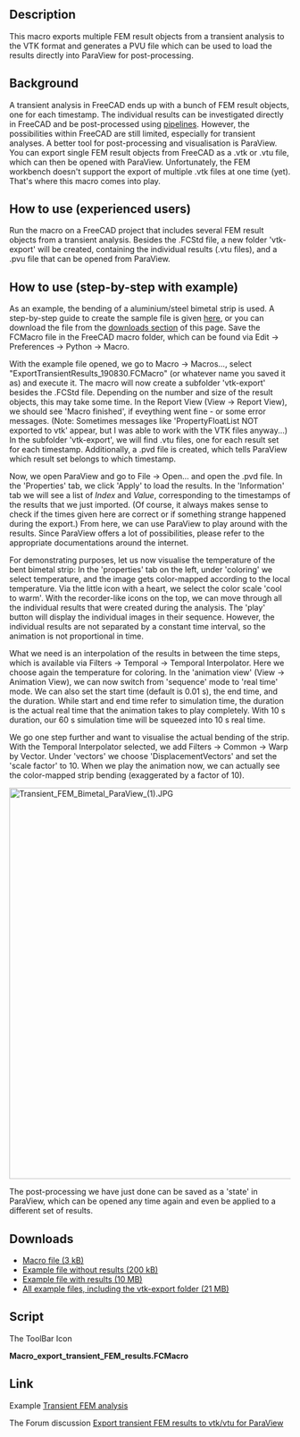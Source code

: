 <languages/>
<translate>

<!--T:1-->
{{Macro
|Name=export transient FEM results
|Description=Export multiple FEM results from a transient analysis for post-processing in ParaView.
|Download=[https://drive.google.com/file/d/1MSBxLPlQ-TwzF-sFkgOeFb48zij5_scp/view?usp=sharing Macro file (3 kB)]<br/>[https://drive.google.com/file/d/1m3RiJ-JM7QSJ6YDhZnafHIbyL92V6sYU/view?usp=sharing Example file without results (200 kB)]<br/>[https://drive.google.com/file/d/157aIdVpIyfpVW9WxL-ReGz0FIsQebH_q/view?usp=sharing Example file with results (10 MB)]<br/>[https://drive.google.com/file/d/1g-QOJtl3G5KaY2bSrw03NNQ8mnfBi03T/view?usp=sharing All example files, including the vtk-export folder (21 MB)]
|Author=Luftschraube
|Version=0.1
|Date=2019-08-30
|FCVersion=All
}}

==Description== <!--T:2-->

<!--T:3-->
This macro exports multiple FEM result objects from a transient analysis to the VTK format and generates a PVU file which can be used to load the results directly into ParaView for post-processing.

==Background== <!--T:4-->

<!--T:5-->
A transient analysis in FreeCAD ends up with a bunch of FEM result objects, one for each timestamp. The individual results can be investigated directly in FreeCAD and be post-processed using [[FEM PostPipelineFromResult|pipelines]]. However, the possibilities within FreeCAD are still limited, especially for transient analyses. A better tool for post-processing and visualisation is ParaView. You can export single FEM result objects from FreeCAD as a .vtk or .vtu file, which can then be opened with ParaView. Unfortunately, the FEM workbench doesn't support the export of multiple .vtk files at one time (yet). That's where this macro comes into play.

==How to use (experienced users)== <!--T:6-->

<!--T:7-->
Run the macro on a FreeCAD project that includes several FEM result objects from a transient analysis. Besides the .FCStd file, a new folder 'vtk-export' will be created, containing the individual results (.vtu files), and a .pvu file that can be opened from ParaView.

==How to use (step-by-step with example)== <!--T:8-->

<!--T:9-->
As an example, the bending of a aluminium/steel bimetal strip is used. A step-by-step guide to create the sample file is given [[Transient FEM analysis|here]], or you can download the file from the [[#Downloads|downloads section]] of this page. Save the FCMacro file in the FreeCAD macro folder, which can be found via Edit → Preferences → Python → Macro.

<!--T:10-->
With the example file opened, we go to Macro → Macros..., select "ExportTransientResults_190830.FCMacro" (or whatever name you saved it as) and execute it. The macro will now create a subfolder 'vtk-export' besides the .FCStd file. Depending on the number and size of the result objects, this may take some time. In the Report View (View → Report View), we should see 'Macro finished', if eveything went fine - or some error messages. (Note: Sometimes messages like 'PropertyFloatList NOT exported to vtk' appear, but I was able to work with the VTK files anyway...) In the subfolder 'vtk-export', we will find .vtu files, one for each result set for each timestamp. Additionally, a .pvd file is created, which tells ParaView which result set belongs to which timestamp. 

<!--T:11-->
Now, we open ParaView and go to File → Open... and open the .pvd file. In the 'Properties' tab, we click 'Apply' to load the results. In the 'Information' tab we will see a list of ''Index'' and ''Value'', corresponding to the timestamps of the results that we just imported. (Of course, it always makes sense to check if the times given here are correct or if something strange happened during the export.) From here, we can use ParaView to play around with the results. Since ParaView offers a lot of possibilities, please refer to the appropriate documentations around the internet. 

<!--T:12-->
For demonstrating purposes, let us now visualise the temperature of the bent bimetal strip: In the 'properties' tab on the left, under 'coloring' we select temperature, and the image gets color-mapped according to the local temperature. Via the little icon with a heart, we select the color scale 'cool to warm'. With the recorder-like icons on the top, we can move through all the individual results that were created during the analysis. The 'play' button will display the individual images in their sequence. However, the individual results are not separated by a constant time interval, so the animation is not proportional in time. 

<!--T:13-->
What we need is an interpolation of the results in between the time steps, which is available via Filters → Temporal → Temporal Interpolator. Here we choose again the temperature for coloring. In the 'animation view' (View → Animation View), we can now switch from 'sequence' mode to 'real time' mode. We can also set the start time (default is 0.01 s), the end time, and the duration. While start and end time refer to simulation time, the duration is the actual real time that the animation takes to play completely. With 10 s duration, our 60 s simulation time will be squeezed into 10 s real time.

<!--T:14-->
We go one step further and want to visualise the actual bending of the strip. With the Temporal Interpolator selected, we add Filters → Common → Warp by Vector. Under 'vectors' we choose 'DisplacementVectors' and set the 'scale factor' to 10. When we play the animation now, we can actually see the color-mapped strip bending (exaggerated by a factor of 10).
</translate>

[[File:Transient FEM Bimetal ParaView (1).JPG|700px]]
{{clear}}
<translate>

<!--T:15-->
The post-processing we have just done can be saved as a 'state' in ParaView, which can be opened any time again and even be applied to a different set of results.

==Downloads== <!--T:16-->

<!--T:17-->
* [https://drive.google.com/file/d/1MSBxLPlQ-TwzF-sFkgOeFb48zij5_scp/view?usp=sharing Macro file (3 kB)]
* [https://drive.google.com/file/d/1m3RiJ-JM7QSJ6YDhZnafHIbyL92V6sYU/view?usp=sharing Example file without results (200 kB)]
* [https://drive.google.com/file/d/157aIdVpIyfpVW9WxL-ReGz0FIsQebH_q/view?usp=sharing Example file with results (10 MB)]
* [https://drive.google.com/file/d/1g-QOJtl3G5KaY2bSrw03NNQ8mnfBi03T/view?usp=sharing All example files, including the vtk-export folder (21 MB)]

==Script== <!--T:18-->
</translate>

The ToolBar Icon 

'''Macro_export_transient_FEM_results.FCMacro'''

{{MacroCode|code=
#!/usr/bin/python
# -*- coding: utf-8 -*-

#
# Macro to export multiple FEM results objects from a transient analysis for
# post-processing in ParaView.
#
# Created by <Luftschraube> under the GNU Lesser General Public License (LGPL)
#
# Version 0.1 (30.08.2019)
#

import FreeCAD
import Fem
import feminout.importVTKResults
import os
from sys import exit

FreeCAD.Console.PrintMessage(">>>---------Macro started\n")

#Get the file path and name of the active document 
p = FreeCAD.ActiveDocument.FileName
FilePath = "/".join(p.split("/")[:-1])
FileName = p.split("/")[-1].split(".")[0]
FreeCAD.Console.PrintMessage("File path:" + FilePath + "\n")
FreeCAD.Console.PrintMessage("File name:" + FileName + "\n")
FreeCAD.Console.PrintMessage("\n<<<----------Macro finished with errors\n")

#Get FEM result objects into a list
FreeCAD.Console.PrintMessage("Looking for result objects...")
FEMResultObjects = []

for obj in App.ActiveDocument.Objects:
	if obj.TypeId == "Fem::FemResultObjectPython":	
		FEMResultObjects.append(obj.Label)
		#FreeCAD.Console.PrintMessage(obj.Label + '\n')

NumberOfResultObjects = len(FEMResultObjects)
FreeCAD.Console.PrintMessage(str(NumberOfResultObjects) + " found\n")

if NumberOfResultObjects > 0:
	
	#Export result objects as .vtu file and generate .pvu file
	ExportFolderName = "vtk-export"
	ExportOutputPath = FilePath + "/" + ExportFolderName
	if not os.path.exists(ExportOutputPath):
		os.makedirs(ExportOutputPath)
		FreeCAD.Console.PrintMessage(ExportOutputPath + " has been created\n")
	else:
		FreeCAD.Console.PrintMessage(ExportOutputPath + " already exists\n")
	
	PVUFile = open(ExportOutputPath + "/" + FileName + ".pvd","w")
	PVUFile.write("<VTKFile type=\"Collection\" version=\"1.0\" byte_order=\"LittleEndian\" header_type=\"UInt64\">\n\t<Collection>\n")
	
	n = 0
	for ExportObject in sorted(FEMResultObjects):
		n = n + 1
		
		#Read and format time stamp (e.g., 12.37 s = 0001237)
		FreeCADResultLabelParts = ExportObject.split("_")
		PreDecimal = FreeCADResultLabelParts[-3]
		PostDecimal = FreeCADResultLabelParts[-2]

		if len(PostDecimal) == 1:
			PostDecimal = PostDecimal + str(0)
		TimeValue = float(PreDecimal) + float(PostDecimal)/100
		TimeString = str(int(round(TimeValue*100,0))).zfill(7)
	
		#For some reason, the VTK exporter expects a list (although only one object is processed at once...) - so build a list with the current object
		ExportObjectList = []
		ExportObjectList.append(FreeCAD.ActiveDocument.getObject(ExportObject))
		FileNameOUT = FileName + "_" + TimeString + ".vtu"
		FilePath = ExportOutputPath + "/" + FileNameOUT
		FreeCAD.Console.PrintMessage(FilePath + " is to be created\n")
		feminout.importVTKResults.export(ExportObjectList,FilePath)
	
		PVUFile.write("\t\t<DataSet timestep=\"" + str(TimeValue) + "\" file=\"" + FileNameOUT + "\"/>\n")
	
	#Close the .pvu file
	PVUFile.write("\t</Collection>\n</VTKFile>")
	PVUFile.close()
else:
	FreeCAD.Console.PrintMessage("Nothing to export!")

FreeCAD.Console.PrintMessage('\n<<<----------Macro finished\n')
}}

<translate>

==Link== <!--T:19-->

<!--T:21-->
Example [https://wiki.freecad.org/Transient_FEM_analysis Transient FEM analysis]

<!--T:20-->
The Forum discussion [https://forum.freecad.org/viewtopic.php?f=22&t=37650 Export transient FEM results to vtk/vtu for ParaView]

</translate>